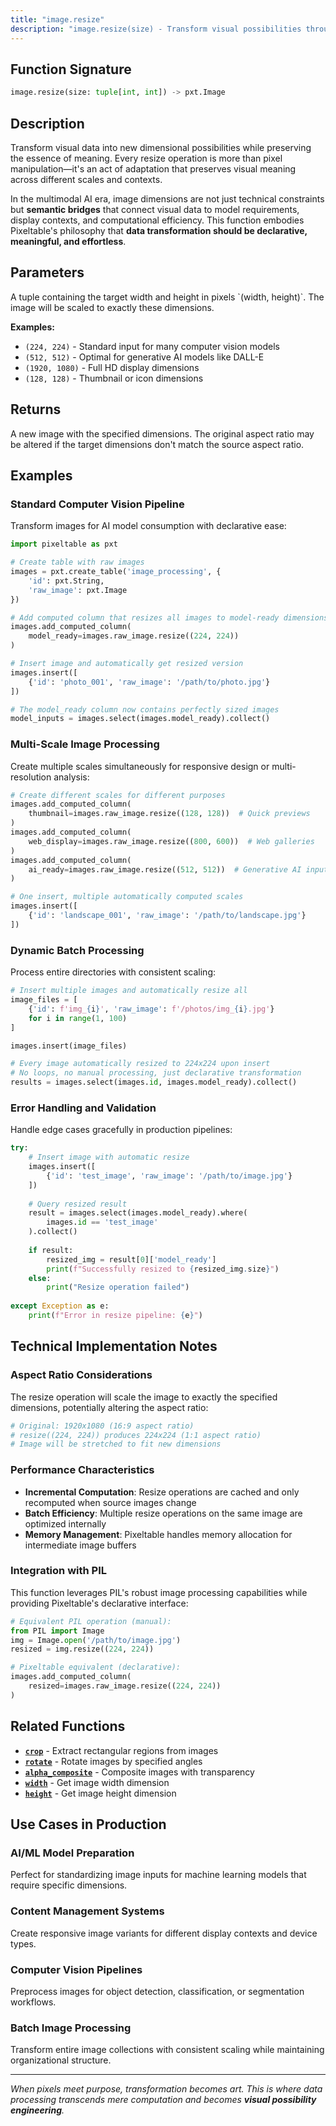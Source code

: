 ```yaml
---
title: "image.resize"
description: "image.resize(size) - Transform visual possibilities through intelligent dimension adaptation"
---
```


<Badge text="Media Processing" color="purple" size="small" />

## Function Signature

```python
image.resize(size: tuple[int, int]) -> pxt.Image
```

## Description

Transform visual data into new dimensional possibilities while preserving the essence of meaning. Every resize operation is more than pixel manipulation—it's an act of adaptation that preserves visual meaning across different scales and contexts.

In the multimodal AI era, image dimensions are not just technical constraints but **semantic bridges** that connect visual data to model requirements, display contexts, and computational efficiency. This function embodies Pixeltable's philosophy that **data transformation should be declarative, meaningful, and effortless**.

## Parameters

<ParamField path="size" type="tuple[int, int]" required>
  A tuple containing the target width and height in pixels `(width, height)`. The image will be scaled to exactly these dimensions.
  
  **Examples:**
  - `(224, 224)` - Standard input for many computer vision models
  - `(512, 512)` - Optimal for generative AI models like DALL-E
  - `(1920, 1080)` - Full HD display dimensions
  - `(128, 128)` - Thumbnail or icon dimensions
</ParamField>

## Returns

<ResponseField name="resized_image" type="pxt.Image">
  A new image with the specified dimensions. The original aspect ratio may be altered if the target dimensions don't match the source aspect ratio.
</ResponseField>

## Examples

### Standard Computer Vision Pipeline

Transform images for AI model consumption with declarative ease:

```python
import pixeltable as pxt

# Create table with raw images
images = pxt.create_table('image_processing', {
    'id': pxt.String,
    'raw_image': pxt.Image
})

# Add computed column that resizes all images to model-ready dimensions
images.add_computed_column(
    model_ready=images.raw_image.resize((224, 224))
)

# Insert image and automatically get resized version
images.insert([
    {'id': 'photo_001', 'raw_image': '/path/to/photo.jpg'}
])

# The model_ready column now contains perfectly sized images
model_inputs = images.select(images.model_ready).collect()
```

### Multi-Scale Image Processing

Create multiple scales simultaneously for responsive design or multi-resolution analysis:

```python
# Create different scales for different purposes
images.add_computed_column(
    thumbnail=images.raw_image.resize((128, 128))  # Quick previews
)
images.add_computed_column(
    web_display=images.raw_image.resize((800, 600))  # Web galleries
)
images.add_computed_column(
    ai_ready=images.raw_image.resize((512, 512))  # Generative AI input
)

# One insert, multiple automatically computed scales
images.insert([
    {'id': 'landscape_001', 'raw_image': '/path/to/landscape.jpg'}
])
```

### Dynamic Batch Processing

Process entire directories with consistent scaling:

```python
# Insert multiple images and automatically resize all
image_files = [
    {'id': f'img_{i}', 'raw_image': f'/photos/img_{i}.jpg'} 
    for i in range(1, 100)
]

images.insert(image_files)

# Every image automatically resized to 224x224 upon insert
# No loops, no manual processing, just declarative transformation
results = images.select(images.id, images.model_ready).collect()
```

### Error Handling and Validation

Handle edge cases gracefully in production pipelines:

```python
try:
    # Insert image with automatic resize
    images.insert([
        {'id': 'test_image', 'raw_image': '/path/to/image.jpg'}
    ])
    
    # Query resized result
    result = images.select(images.model_ready).where(
        images.id == 'test_image'
    ).collect()
    
    if result:
        resized_img = result[0]['model_ready']
        print(f"Successfully resized to {resized_img.size}")
    else:
        print("Resize operation failed")
        
except Exception as e:
    print(f"Error in resize pipeline: {e}")
```

## Technical Implementation Notes

### Aspect Ratio Considerations

The resize operation will scale the image to exactly the specified dimensions, potentially altering the aspect ratio:

```python
# Original: 1920x1080 (16:9 aspect ratio)
# resize((224, 224)) produces 224x224 (1:1 aspect ratio)
# Image will be stretched to fit new dimensions
```

### Performance Characteristics

- **Incremental Computation**: Resize operations are cached and only recomputed when source images change
- **Batch Efficiency**: Multiple resize operations on the same image are optimized internally
- **Memory Management**: Pixeltable handles memory allocation for intermediate image buffers

### Integration with PIL

This function leverages PIL's robust image processing capabilities while providing Pixeltable's declarative interface:

```python
# Equivalent PIL operation (manual):
from PIL import Image
img = Image.open('/path/to/image.jpg')
resized = img.resize((224, 224))

# Pixeltable equivalent (declarative):
images.add_computed_column(
    resized=images.raw_image.resize((224, 224))
)
```

## Related Functions

- **[`crop`](./crop)** - Extract rectangular regions from images
- **[`rotate`](./rotate)** - Rotate images by specified angles  
- **[`alpha_composite`](./alpha_composite)** - Composite images with transparency
- **[`width`](./width)** - Get image width dimension
- **[`height`](./height)** - Get image height dimension

## Use Cases in Production

### AI/ML Model Preparation
Perfect for standardizing image inputs for machine learning models that require specific dimensions.

### Content Management Systems
Create responsive image variants for different display contexts and device types.

### Computer Vision Pipelines
Preprocess images for object detection, classification, or segmentation workflows.

### Batch Image Processing
Transform entire image collections with consistent scaling while maintaining organizational structure.

---

*When pixels meet purpose, transformation becomes art. This is where data processing transcends mere computation and becomes **visual possibility engineering**.*
